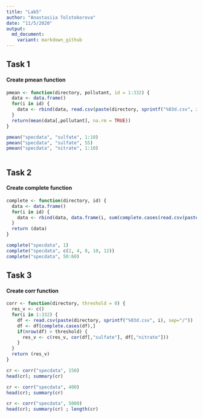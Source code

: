 ```yaml
---
title: "Lab5"
author: "Anastasiia Tolstokorova"
date: "11/5/2020"
output:
  md_document:
    variant: markdown_github
---
```

## Task 1

#### Create pmean function

```r

pmean <- function(directory, pollutant, id = 1:332) {
  data <- data.frame()
  for(i in id) {
    data <- rbind(data, read.csv(paste(directory, sprintf("%03d.csv", i), sep="/")))
  }
  return(mean(data[,pollutant], na.rm = TRUE))
}

pmean("specdata", "sulfate", 1:10)
pmean("specdata", "sulfate", 55)
pmean("specdata", "nitrate", 1:10)



```
## Task 2

#### Create complete function

```r

complete <- function(directory, id) {
  data <- data.frame()
  for(i in id) { 
    data <- rbind(data, data.frame(i, sum(complete.cases(read.csv(paste(directory, sprintf("%03d.csv", i), sep="/"))))))
  }
  return (data)
}

complete("specdata", 1)
complete("specdata", c(2, 4, 8, 10, 12))
complete("specdata", 50:60)


```


## Task 3

#### Create corr function

```r

corr <- function(directory, threshold = 0) {
  res_v <- c()
  for(i in 1:332) {
    df <- read.csv(paste(directory, sprintf("%03d.csv", i), sep="/"))
    df <- df[complete.cases(df),]
    if(nrow(df) > threshold) {
      res_v <- c(res_v, cor(df[,"sulfate"], df[,"nitrate"]))
    }
  }
  return (res_v)
}

cr <- corr("specdata", 150)
head(cr); summary(cr)

cr <- corr("specdata", 400)
head(cr); summary(cr)

cr <- corr("specdata", 5000)
head(cr); summary(cr) ; length(cr)

```

